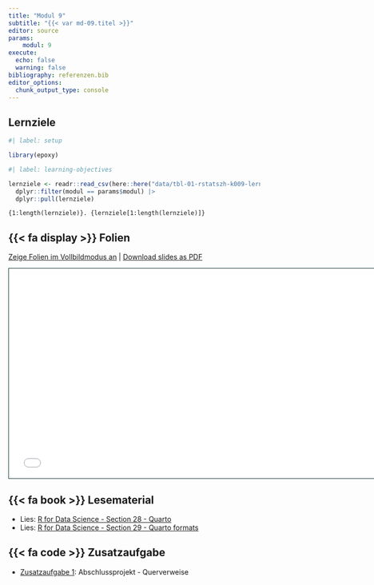 ```yaml
---
title: "Modul 9"
subtitle: "{{< var md-09.titel >}}"
editor: source
params:
    modul: 9
execute: 
  echo: false
  warning: false
bibliography: referenzen.bib
editor_options: 
  chunk_output_type: console
---
```


## Lernziele

```r
#| label: setup

library(epoxy)
```

```r
#| label: learning-objectives

lernziele <- readr::read_csv(here::here("data/tbl-01-rstatszh-k009-lernziele.csv")) |> 
  dplyr::filter(modul == params$modul) |>
  dplyr::pull(lernziele)

```

```epoxy
{1:length(lernziele)}. {lernziele[1:length(lernziele)]}
```

## {{< fa display >}} Folien

[Zeige Folien im Vollbildmodus an](../folien/md-09-quarto.html) | [Download slides as PDF](https://github.com/rstatszh-k009/website/blob/main/folien/md-09-quarto.pdf)

```{=html}
<iframe class="slide-deck" src="../folien/md-09-quarto.html" height="420" width="747" style="border: 1px solid #123233;"></iframe>
```

## {{< fa book >}} Lesematerial

- Lies: [R for Data Science - Section 28 - Quarto](https://r4ds.hadley.nz/quarto)
- Lies: [R for Data Science - Section 29 - Quarto formats](https://r4ds.hadley.nz/quarto-formats)

## {{< fa code >}} Zusatzaufgabe

- [Zusatzaufgabe 1](../zusatzaufgaben/md-06/za-09-01-abschlussprojekt.qmd): Abschlussprojekt - Querverweise 